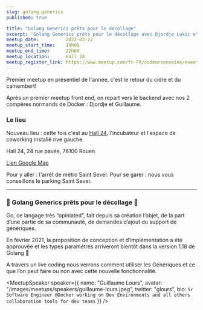 ```yaml
---
slug: golang-generics
published: true

title: "Golang Generics prêts pour le décollage"
excerpt: "Golang Generics prêts pour le décollage avec Djordje Lukic et Guillaume Lours"
meetup_date:          2022-03-22
meetup_start_time:    19h00
meetup_end_time:      22h00
meetup_location:      Hall 24
meetup_register_link: https://www.meetup.com/fr-FR/codeursenseine/events/284582792/
---
```



Premier meetup en présentiel de l'année, c'est le retour du cidre et du camembert!

Après un premier meetup front end, on repart vers le backend avec nos 2 compères normands de Docker : Djordje et Guillaume.

### Le lieu

Nouveau lieu : cette fois c'est au <a href="https://www.hall-24.com/" target="_blank">Hall 24</a>, l'incubateur et l'espace  de coworking installé rive gauche.

Hall 24, 24 rue pavée, 76100 Rouen

<a href="https://www.google.com/maps?ll=49.431113,1.087873&z=15&t=m&hl=fr-FR&gl=US&mapclient=embed&q=24+Rue+Pav%C3%A9e+76100+Rouen" target="_blank">Lien Google Map</a>

Pour y aller : l'arrêt de métro Saint Sever.
Pour se garer  : nous vous conseillons le parking Saint Sever.

---

### 🚀 Golang Generics prêts pour le décollage 🚀

Go, ce langage très “opiniated”, fait depuis sa création l’objet, de la part d’une partie de sa communauté, de demandes d’ajout du support de génériques.

En février 2021, la proposition de conception et d’implémentation a été approuvée et les types paramétrés arriveront bientôt dans la version 1.18 de Golang 🎉

A travers un live coding nous verrons comment utiliser les Génériques et ce que l’on peut faire ou non avec cette nouvelle fonctionnalité.

<Stack>
  <MeetupSpeaker speaker={{
    name: "Djordje Lukic",
    avatar: "/images/meetups/speakers/djordje-lukic.jpeg",
    twitter: "",
    bio: `@Docker`
  }}/>

  <MeetupSpeaker speaker={{
    name: "Guillaume Lours",
    avatar: "/images/meetups/speakers/guillaume-lours.jpeg",
    twitter: "glours",
    bio: `Sr Software Engineer @Docker working on Dev Environments and all others collaboration tools for dev teams`
  }} />
</Stack>